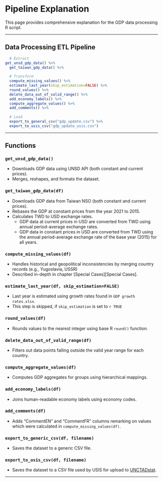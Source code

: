 # Pipeline Explanation

This page provides comprehensive explanation for the GDP data processing R script.


---

## Data Processing ETL Pipeline

```r
  # Extract 
get_unsd_gdp_data() %>%
  get_taiwan_gdp_data() %>%
  
  # Transform
  compute_missing_values() %>%
  estimate_last_year(skip_estimation=FALSE) %>%
  round_values() %>%
  delete_data_out_of_valid_range() %>%
  add_economy_labels() %>%
  compute_aggregate_values() %>%
  add_comments() %>%
  
  # Load
  export_to_general_csv("gdp_update.csv") %>%
  export_to_usis_csv("gdp_update_usis.csv")
```

---

## Functions 

### `get_unsd_gdp_data()` {-}
- Downloads GDP data using UNSD API (both constant and current prices).
- Merges, reshapes, and formats the dataset.

### `get_taiwan_gdp_data(df)` {-}
- Downloads GDP data from Taiwan NSO (both constant and current prices).
- Rebases the GDP at constant prices from the year 2021 to 2015.
- Calculates TWD to USD exchange rates.
    + GDP data at current prices in USD are converted from TWD using annual period-average exchange rates.
    + GDP data in constant prices in USD are converted from TWD using the annual period-average exchange rate of the base year (2015) for all years.

### `compute_missing_values(df)` {-}
- Handles historical and geopolitical inconsistencies by merging country records (e.g., Yugoslavia, USSR)
- Described in-depth in chapter [Special Cases][Special Cases].

### `estimate_last_year(df, skip_estimation=FALSE)` {-}
- Last year is estimated using growth rates found in `GDP growth rates.xlsx`.
- This step is skipped, if `skip_estimation` is set to `r TRUE`

### `round_values(df)` {-}
- Rounds values to the nearest integer using base R `round()` function.

### `delete_data_out_of_valid_range(df)` {-}
- Filters out data points falling outside the valid year range for each country.

### `compute_aggregate_values(df)` {-}
- Computes GDP aggregates for groups using hierarchical mappings.

### `add_economy_labels(df)` {-}
- Joins human-readable economy labels using economy codes.

### `add_comments(df)` {-}
- Adds "CommentEN" and "CommentFR" columns remarking on values which were calculated in `compute_missing_values(df)`.

### `export_to_generic_csv(df, filename)` {-}
- Saves the dataset to a generic CSV file.

### `export_to_usis_csv(df, filename)` {-}
- Saves the dataset to a CSV file used by USIS for upload to [UNCTADstat](https://unctadstat.unctad.org/datacentre/dataviewer/US.GDPTotal).

---
